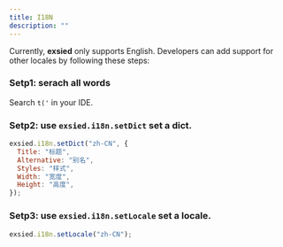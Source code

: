 ```yaml
---
title: I18N
description: ""
---
```


Currently, **exsied** only supports English. Developers can add support for other locales by following these steps:

### Setp1: serach all words

Search `t('` in your IDE.

### Setp2: use `exsied.i18n.setDict` set a dict.

```js
exsied.i18n.setDict("zh-CN", {
  Title: "标题",
  Alternative: "别名",
  Styles: "样式",
  Width: "宽度",
  Height: "高度",
});
```

### Setp3: use `exsied.i18n.setLocale` set a locale.

```js
exsied.i18n.setLocale("zh-CN");
```

